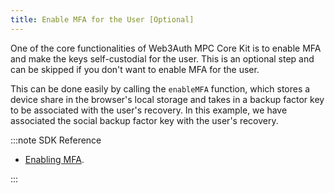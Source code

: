 ```yaml
---
title: Enable MFA for the User [Optional]
---
```


One of the core functionalities of Web3Auth MPC Core Kit is to enable MFA and make the keys
self-custodial for the user. This is an optional step and can be skipped if you don't want to enable
MFA for the user.

This can be done easily by calling the `enableMFA` function, which stores a device share in the
browser's local storage and takes in a backup factor key to be associated with the user's recovery.
In this example, we have associated the social backup factor key with the user's recovery.

:::note SDK Reference

- [Enabling MFA](/sdk/mpc-core-kit/usage#enable-mfa).

:::
